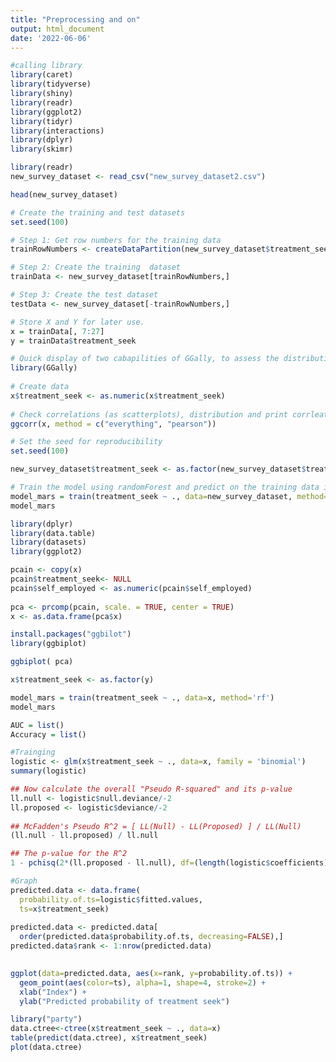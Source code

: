 ---
title: "Preprocessing and on"
output: html_document
date: '2022-06-06'
---

```{r}
#calling library
library(caret)
library(tidyverse)
library(shiny)
library(readr)
library(ggplot2)
library(tidyr)
library(interactions)
library(dplyr)
library(skimr)
```



```{r }
library(readr)
new_survey_dataset <- read_csv("new_survey_dataset2.csv")

head(new_survey_dataset)

```



```{r }
# Create the training and test datasets
set.seed(100)

# Step 1: Get row numbers for the training data
trainRowNumbers <- createDataPartition(new_survey_dataset$treatment_seek, p=0.8, list=FALSE)

# Step 2: Create the training  dataset
trainData <- new_survey_dataset[trainRowNumbers,]

# Step 3: Create the test dataset
testData <- new_survey_dataset[-trainRowNumbers,]

# Store X and Y for later use.
x = trainData[, 7:27]
y = trainData$treatment_seek 


```





```{r}
# Quick display of two cabapilities of GGally, to assess the distribution and correlation of variables 
library(GGally)
 
# Create data 
x$treatment_seek <- as.numeric(x$treatment_seek)
 
# Check correlations (as scatterplots), distribution and print corrleation coefficient 
ggcorr(x, method = c("everything", "pearson")) 

```

```{r}

# Set the seed for reproducibility
set.seed(100)

new_survey_dataset$treatment_seek <- as.factor(new_survey_dataset$treatment_seek)

# Train the model using randomForest and predict on the training data itself.
model_mars = train(treatment_seek ~ ., data=new_survey_dataset, method='rpart')
model_mars


```

```{r}
library(dplyr)
library(data.table)
library(datasets)
library(ggplot2)

pcain <- copy(x)
pcain$treatment_seek<- NULL
pcain$self_employed <- as.numeric(pcain$self_employed)
 
pca <- prcomp(pcain, scale. = TRUE, center = TRUE)
x <- as.data.frame(pca$x)
```
 
```{r}
install.packages("ggbilot")
library(ggbiplot)

ggbiplot( pca)
```





```{r}

x$treatment_seek <- as.factor(y)

model_mars = train(treatment_seek ~ ., data=x, method='rf')
model_mars
```


```{r}
AUC = list()
Accuracy = list()
```

```{r}
#Trainging
logistic <- glm(x$treatment_seek ~ ., data=x, family = 'binomial')
summary(logistic)

## Now calculate the overall "Pseudo R-squared" and its p-value
ll.null <- logistic$null.deviance/-2
ll.proposed <- logistic$deviance/-2
 
## McFadden's Pseudo R^2 = [ LL(Null) - LL(Proposed) ] / LL(Null)
(ll.null - ll.proposed) / ll.null

## The p-value for the R^2
1 - pchisq(2*(ll.proposed - ll.null), df=(length(logistic$coefficients)-1))

#Graph
predicted.data <- data.frame(
  probability.of.ts=logistic$fitted.values,
  ts=x$treatment_seek)
 
predicted.data <- predicted.data[
  order(predicted.data$probability.of.ts, decreasing=FALSE),]
predicted.data$rank <- 1:nrow(predicted.data)
 

ggplot(data=predicted.data, aes(x=rank, y=probability.of.ts)) +
  geom_point(aes(color=ts), alpha=1, shape=4, stroke=2) +
  xlab("Index") +
  ylab("Predicted probability of treatment seek")
```


```{r}
library("party")
data.ctree<-ctree(x$treatment_seek ~ ., data=x)
table(predict(data.ctree), x$treatment_seek)
plot(data.ctree)

```




